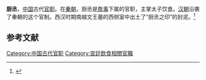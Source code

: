 '''厨丞'''，[[中国|中国]]古代[[官职|官职]]。在[[秦朝|秦朝]]，厨丞是[[詹事|詹事]]下属的官职，主掌太子饮食。[[汉朝|汉朝]]沿袭了秦朝的这个官制。西汉时期南越文王墓的西侧室中出土了“厨丞之印”的封泥。<ref>{{Cite book | author = 张荣芳 |author2=黄淼章 | title = 南越国史 | location = 广州 | publisher = 广东人民出版社 | date = 2008 | pages = 147-148 |edition=第2版 |ISBN = 978-7-218-01982-6}}</ref>

==参考文献==
{{reflist}}

[[Category:中国古代官职|Category:中国古代官职]]
[[Category:宮廷飲食相關官職|Category:宮廷飲食相關官職]]